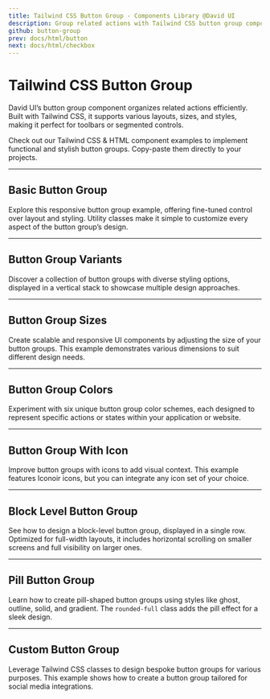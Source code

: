 ```yaml
---
title: Tailwind CSS Button Group - Components Library @David UI
description: Group related actions with Tailwind CSS button group components. Stylish and responsive layouts for toolbars, menus, and segmented controls.
github: button-group
prev: docs/html/button
next: docs/html/checkbox
---
```


# Tailwind CSS Button Group

David UI’s button group component organizes related actions efficiently. Built with Tailwind CSS, it supports various layouts, sizes, and styles, making it perfect for toolbars or segmented controls. 

Check out our Tailwind CSS & HTML component examples to implement functional and stylish button groups. Copy-paste them directly to your projects.

---

## Basic Button Group

Explore this responsive button group example, offering fine-tuned control over layout and styling. Utility classes make it simple to customize every aspect of the button group’s design.


<PreviewWithCode relativePath="button-group/button-group-demo.tsx" language="html" />

---

## Button Group Variants

Discover a collection of button groups with diverse styling options, displayed in a vertical stack to showcase multiple design approaches.

<PreviewWithCode relativePath="button-group/button-group-variants.tsx" language="html" />

---

## Button Group Sizes

Create scalable and responsive UI components by adjusting the size of your button groups. This example demonstrates various dimensions to suit different design needs.

<PreviewWithCode relativePath="button-group/button-group-sizes.tsx" language="html" />

---

## Button Group Colors

Experiment with six unique button group color schemes, each designed to represent specific actions or states within your application or website.

<PreviewWithCode relativePath="button-group/button-group-colors.tsx" language="html" />

---

## Button Group With Icon

Improve button groups with icons to add visual context. This example features Iconoir icons, but you can integrate any icon set of your choice.

<PreviewWithCode relativePath="button-group/button-group-with-icon.tsx" language="html" />

---

## Block Level Button Group

See how to design a block-level button group, displayed in a single row. Optimized for full-width layouts, it includes horizontal scrolling on smaller screens and full visibility on larger ones.

<PreviewWithCode relativePath="button-group/block-level-button-group.tsx" language="html" />

---

## Pill Button Group

Learn how to create pill-shaped button groups using styles like ghost, outline, solid, and gradient. The `rounded-full` class adds the pill effect for a sleek design.

<PreviewWithCode relativePath="button-group/pill-button-group.tsx" language="html" />

---

## Custom Button Group

Leverage Tailwind CSS classes to design bespoke button groups for various purposes. This example shows how to create a button group tailored for social media integrations.

<PreviewWithCode relativePath="button-group/custom-button-group.tsx" language="html" />
